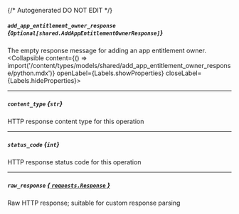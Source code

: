 {/* Autogenerated DO NOT EDIT  */}

##### `add_app_entitlement_owner_response` *{`Optional[shared.AddAppEntitlementOwnerResponse]`}*
The empty response message for adding an app entitlement owner.
<Collapsible content={() => import('/content/types/models/shared/add_app_entitlement_owner_response/python.mdx')} openLabel={Labels.showProperties} closeLabel={Labels.hideProperties}>
</Collapsible>

---
##### `content_type` *{`str`}*
HTTP response content type for this operation

---
##### `status_code` *{`int`}*
HTTP response status code for this operation

---
##### `raw_response` [*{ `requests.Response` }*](https://requests.readthedocs.io/en/latest/api/#requests.Response)
Raw HTTP response; suitable for custom response parsing


